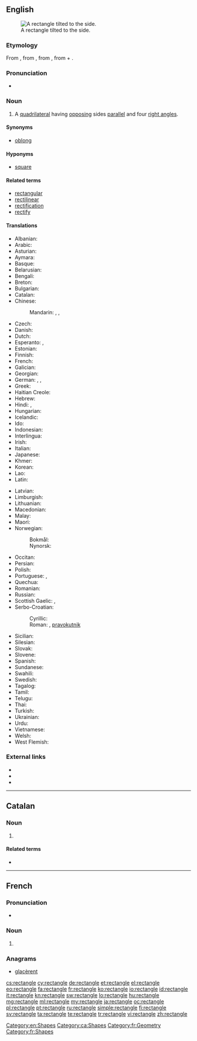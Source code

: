 ==English==
{{wikipedia}}
[[Image:Geometry Rectangle.png|thumb|right|A rectangle tilted to the side.]]

===Etymology===
From {{etyl|frm|en}}, from {{etyl|fro|en}}, from {{etyl|ML.|en}} {{term|rectanglum||lang=la|right angle}}, from {{term|lang=la|rectus||right}} + {{term|lang=la|angulus||an angle}}.<!--Century 1911 and Encarta have LL. rectiangulum, while M-W and Online Etymology Dictionary have ML. rectangulum. -->

===Pronunciation===
* {{audio|en-us-rectangle.ogg|Audio (US)}}

===Noun===
{{en-noun}}

# {{geometry}} A [[quadrilateral]] having [[opposing]] sides [[parallel]] and four [[right angle]]s.

====Synonyms====
* {{sense|quadrilateral}} [[oblong]] {{qualifier|not in technical use}}

====Hyponyms====
* {{sense|quadrilateral}} [[square]]

====Related terms====
* [[rectangular]]
* [[rectilinear]]
* [[rectification]]
* [[rectify]]

====Translations====
{{trans-top|quadrilateral}}
* Albanian: {{t-|sq|drejtkëndësh|m}}
* Arabic: {{t-|ar|مستطيل|tr=mustaṭīl}}
* Asturian: {{t-|ast|rectángulu|m}}
* Aymara: {{t-|ay|wiskhalla}}
* Basque: {{t-|eu|laukizuzen}}
* Belarusian: {{t-|be|прамавугольнік}}
* Bengali: {{t-|bn|আয়তক্ষেত্র|tr=āẏatakṣētra|sc=Beng}}
* Breton: {{t-|br|skouergorneg}}
* Bulgarian: {{t-|bg|правоъгълник}}
* Catalan: {{t-|ca|rectangle|m}}
* Chinese:
*: Mandarin: {{t-|cmn|長方形|sc=Hani}}, {{t-|cmn|长方形|tr=chángfāngxíng|sc=Hani}}, {{t|cmn|矩形|tr=jǔxíng|sc=Hani}}
* Czech: {{t+|cs|obdélník|m}}
* Danish: {{t+|da|rektangel}}
* Dutch: {{t+|nl|rechthoek|m}}
* Esperanto: {{t-|eo|ortangulo}}, {{t-|eo|rektangulo}}
* Estonian: {{t+|et|ristkülik}}
* Finnish: {{t+|fi|suorakulmio}}
* French: {{t+|fr|rectangle|m}}
* Galician: {{t-|gl|rectángulo|m}}
* Georgian: {{t-|ka|მართკუთხედი|re=martkʼutkhedi|sc=Geor}}
* German: {{t+|de|Rechteck|n}}, {{t-|de|Karree|n}}, {{t-|de|Orthogon}}
* Greek: {{t+|el|ορθογώνιο παραλληλόγραμμο}}
* Haitian Creole: {{tø|ht|rektang}}
* Hebrew: {{t+|he|מלבן|m|tr=malbén}}
* Hindi: {{t-|hi|आयत|tr=āyat}}, {{t-|hi|समकोण समानान्तर चतुर्भुज|tr=samakōṇ samānāntar caturbhuj}}
* Hungarian: {{t+|hu|téglalap}}
* Icelandic: {{t-|is|rétthyrningur}}
* Ido: {{t+|io|rektangulo}}
* Indonesian: {{t-|id|persegi panjang}}
* Interlingua: {{t-|ia|rectangulo|m}}
* Irish: {{t-|ga|dronuilleog}}
* Italian: {{t+|it|rettangolo|m}}
* Japanese: {{t+|ja|長方形|tr=[[ちょうほうけい]], chōhōkei}}
* Khmer: {{t-|km|ចតុកោណកែង|tr=ca’to’ kaon kaeŋ}}
* Korean: {{t-|ko|직사각형|sc=Hang}}
* Lao: {{t+|lo|ຮູບສີ່ແຈສາກ|sc=Laoo}}
* Latin: {{t-|la|rectangulum}}
{{trans-mid}}
* Latvian: {{t-|lv|taisnstūris}}
* Limburgish: {{t-|li|rechhook}}
* Lithuanian: {{t-|lt|stačiakampis}}
* Macedonian: {{t-|mk|правоаголник|m|tr=pravoágolnik}}
* Malay: {{t-|ms|segi empat tepat}}
* Maori: {{t-|mi|tapawhā}}
* Norwegian:
*: Bokmål: {{t+|no|rektangel}}
*: Nynorsk: {{t-|nn|rektangel}}
* Occitan: {{t+|oc|rectangle|m}}
* Persian: {{t+|fa|مستطیل}}
* Polish: {{t+|pl|prostokąt}}
* Portuguese: {{t+|pt|rectângulo|m}} {{qualifier|Portugal}}, {{t+|pt|retângulo}} {{qualifier|Brazil}} 
* Quechua: {{t-|qu|wask'a}}
* Romanian: {{t-|ro|dreptunghi}}
* Russian: {{t+|ru|прямоугольник}}
* Scottish Gaelic: {{t-|gd|dronn-uileannag|f}}, {{t-|gd|ceart-cheàrnach|m}}
* Serbo-Croatian:
*: Cyrillic: {{t-|sh|правоугаоник|m|sc=Cyrl}}
*: Roman: {{t-|sh|pravougaonik|m}}, [[pravokutnik]] {{m}}
* Sicilian: {{t-|scn|rittànculu}}
* Silesian: {{tø|szl|prostokůnt}}
* Slovak: {{t-|sk|obdĺžnik}}
* Slovene: {{t-|sl|pravokotnik|m}}
* Spanish: {{t+|es|rectángulo|m}}
* Sundanese: {{t-|su|pasagi burung}}
* Swahili: {{t+|sw|mstatili}}
* Swedish: {{t+|sv|rektangel}}
* Tagalog: {{t+|tl|parihaba}}
* Tamil: {{t+|ta|செவ்வகம்|tr=cevvakam}}
* Telugu: {{t+|te|దీర్ఘ చతురస్రం|tr=deergha chatirasraM}}
* Thai: {{t-|th|รูปสี่เหลี่ยมผืนผ้า}}
* Turkish: {{t+|tr|dikdörtgen}}
* Ukrainian: {{t-|uk|прямокутник}}
* Urdu: {{t-|ur|مستطیل}}
* Vietnamese: {{t-|vi|hình chữ nhật}}
* Welsh: {{t-|cy|cyfongl|f}}
* West Flemish: {{tø|vls|rechtoek}}
{{trans-bottom}}

===External links===
* {{R:Webster 1913}}
* {{R:Century 1911}}
* {{R:OneLook}}

[[Category:en:Shapes]]

----

==Catalan==

===Noun===
{{ca-noun|m}}

# {{l|en|rectangle}}

====Related terms====
* {{l|ca|rectangular}}

[[Category:ca:Shapes]]

----

==French==

===Pronunciation===
* {{audio|Fr-rectangle.ogg|Audio}}

===Noun===
{{fr-noun|m}}

# {{l|en|rectangle}}

===Anagrams===
* [[glacèrent#French|glacèrent]]

[[Category:fr:Geometry]]
[[Category:fr:Shapes]]

[[cs:rectangle]]
[[cy:rectangle]]
[[de:rectangle]]
[[et:rectangle]]
[[el:rectangle]]
[[eo:rectangle]]
[[fa:rectangle]]
[[fr:rectangle]]
[[ko:rectangle]]
[[io:rectangle]]
[[id:rectangle]]
[[it:rectangle]]
[[kn:rectangle]]
[[sw:rectangle]]
[[lo:rectangle]]
[[hu:rectangle]]
[[mg:rectangle]]
[[ml:rectangle]]
[[my:rectangle]]
[[ja:rectangle]]
[[oc:rectangle]]
[[pl:rectangle]]
[[pt:rectangle]]
[[ru:rectangle]]
[[simple:rectangle]]
[[fi:rectangle]]
[[sv:rectangle]]
[[ta:rectangle]]
[[te:rectangle]]
[[tr:rectangle]]
[[vi:rectangle]]
[[zh:rectangle]]